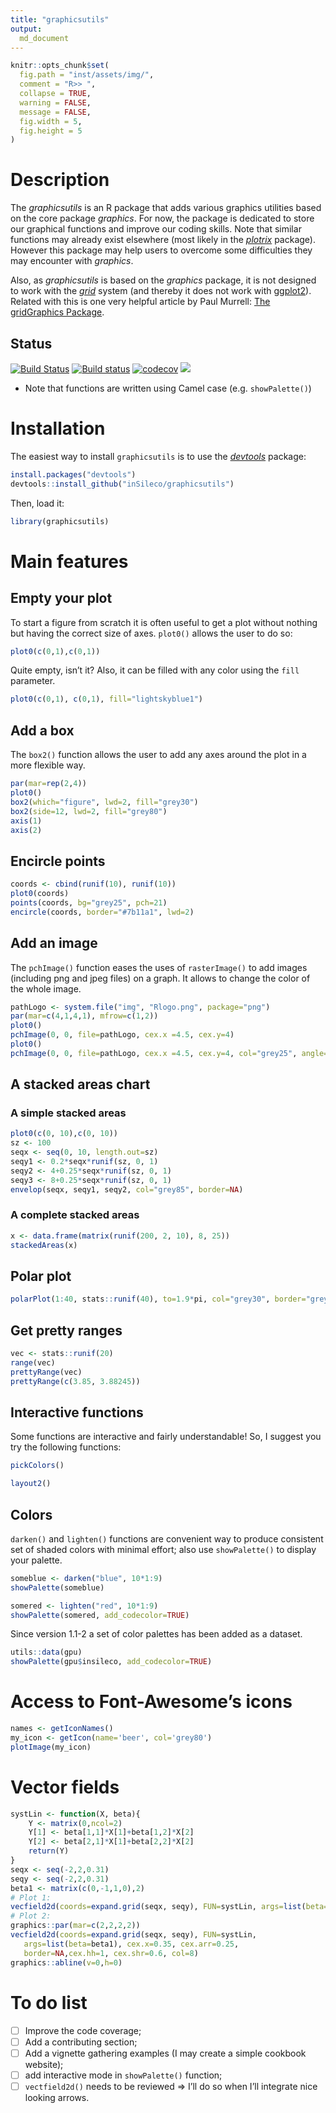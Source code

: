 ```yaml
---
title: "graphicsutils"
output:
  md_document
---
```



```r
knitr::opts_chunk$set(
  fig.path = "inst/assets/img/",
  comment = "R>> ",
  collapse = TRUE,
  warning = FALSE,
  message = FALSE,
  fig.width = 5,
  fig.height = 5
)
```


# Description

The *graphicsutils* is an R package that adds various graphics utilities based on
the core package *graphics*. For now, the package is dedicated to store our
graphical functions and improve our coding skills. Note that similar functions
may already exist elsewhere (most likely in the [*plotrix*](http://cran.r-project.org/web/packages/plotrix/index.html) package).
However this package may help users to overcome some difficulties they may
encounter with *graphics*.

Also, as *graphicsutils*  is based on the *graphics* package, it
is not designed to work with the [*grid*](https://stat.ethz.ch/R-manual/R-devel/library/grid/html/grid-package.html) system (and thereby it does not work with [ggplot2](http://cran.r-project.org/web/packages/ggplot2/index.html)). Related
with this is one very helpful article by Paul Murrell:
[The gridGraphics Package](https://journal.r-project.org/archive/2015-1/murrell.pdf).



## Status

[![Build Status](https://travis-ci.org/inSileco/graphicsutils.svg?branch=master)](https://travis-ci.org/inSileco/graphicsutils)
[![Build status](https://ci.appveyor.com/api/projects/status/330p7f0djhpl998q?svg=true)](https://ci.appveyor.com/project/KevCaz/graphicsutils-qo99s)
[![codecov](https://codecov.io/gh/inSileco/graphicsutils/branch/master/graph/badge.svg)](https://codecov.io/gh/inSileco/graphicsutils)
[![](https://img.shields.io/badge/licence-GPLv3-8f10cb.svg)](http://www.gnu.org/licenses/gpl.html)

- Note that functions are written using Camel case (e.g. `showPalette()`)



# Installation

The easiest way to install `graphicsutils` is to use the
[*devtools*](http://cran.r-project.org/web/packages/devtools/index.html) package:

```r
install.packages("devtools")
devtools::install_github("inSileco/graphicsutils")
```

Then, load it:

```r
library(graphicsutils)
```



# Main features

## Empty your plot

To start a figure from scratch it is often useful to get a plot without nothing
but having the correct size of axes. `plot0()` allows the user to do so:


```r
plot0(c(0,1),c(0,1))
```

Quite empty, isn't it?
Also, it can be filled with any color using the `fill` parameter.


```r
plot0(c(0,1), c(0,1), fill="lightskyblue1")
```


## Add a box

The `box2()` function allows the user to add any axes around the plot in a more flexible way.

```r
par(mar=rep(2,4))
plot0()
box2(which="figure", lwd=2, fill="grey30")
box2(side=12, lwd=2, fill="grey80")
axis(1)
axis(2)
```

## Encircle points

```r
coords <- cbind(runif(10), runif(10))
plot0(coords)
points(coords, bg="grey25", pch=21)
encircle(coords, border="#7b11a1", lwd=2)
```

## Add an image

The `pchImage()` function eases the uses of `rasterImage()` to add images
(including png and jpeg files) on a graph. It allows to change the color of the whole image.

```r
pathLogo <- system.file("img", "Rlogo.png", package="png")
par(mar=c(4,1,4,1), mfrow=c(1,2))
plot0()
pchImage(0, 0, file=pathLogo, cex.x =4.5, cex.y=4)
plot0()
pchImage(0, 0, file=pathLogo, cex.x =4.5, cex.y=4, col="grey25", angle=25)
```


## A stacked areas chart

### A simple stacked areas


```r
plot0(c(0, 10),c(0, 10))
sz <- 100
seqx <- seq(0, 10, length.out=sz)
seqy1 <- 0.2*seqx*runif(sz, 0, 1)
seqy2 <- 4+0.25*seqx*runif(sz, 0, 1)
seqy3 <- 8+0.25*seqx*runif(sz, 0, 1)
envelop(seqx, seqy1, seqy2, col="grey85", border=NA)
```

### A complete stacked areas


```r
x <- data.frame(matrix(runif(200, 2, 10), 8, 25))
stackedAreas(x)
```

## Polar plot

```r
polarPlot(1:40, stats::runif(40), to=1.9*pi, col="grey30", border="grey80")
```

## Get pretty ranges

```r
vec <- stats::runif(20)
range(vec)
prettyRange(vec)
prettyRange(c(3.85, 3.88245))
```

## Interactive functions

Some functions are interactive and fairly understandable!
So, I suggest you try the following functions:

```r
pickColors()
```

```r
layout2()
```

## Colors

`darken()` and `lighten()` functions are convenient way to produce consistent
set of shaded colors with minimal effort; also use
`showPalette()` to display your palette.


```r
someblue <- darken("blue", 10*1:9)
showPalette(someblue)
```

```r
somered <- lighten("red", 10*1:9)
showPalette(somered, add_codecolor=TRUE)
```

Since version 1.1-2 a set of color palettes has been added as a dataset.

```r
utils::data(gpu)
showPalette(gpu$insileco, add_codecolor=TRUE)
```


# Access to Font-Awesome's icons

```r
names <- getIconNames()
my_icon <- getIcon(name='beer', col='grey80')
plotImage(my_icon)
```

# Vector fields

```r
systLin <- function(X, beta){
    Y <- matrix(0,ncol=2)
    Y[1] <- beta[1,1]*X[1]+beta[1,2]*X[2]
    Y[2] <- beta[2,1]*X[1]+beta[2,2]*X[2]
    return(Y)
}
seqx <- seq(-2,2,0.31)
seqy <- seq(-2,2,0.31)
beta1 <- matrix(c(0,-1,1,0),2)
# Plot 1:
vecfield2d(coords=expand.grid(seqx, seqy), FUN=systLin, args=list(beta=beta1))
# Plot 2:
graphics::par(mar=c(2,2,2,2))
vecfield2d(coords=expand.grid(seqx, seqy), FUN=systLin,
   args=list(beta=beta1), cex.x=0.35, cex.arr=0.25,
   border=NA,cex.hh=1, cex.shr=0.6, col=8)
graphics::abline(v=0,h=0)
```


# To do list

- [ ] Improve the code coverage;
- [ ] Add a contributing section;
- [ ] Add a vignette gathering examples (I may create a simple cookbook website);
- [ ] add interactive mode in `showPalette()` function;
- [ ] `vectfield2d()` needs to be reviewed => I'll do so when I'll integrate nice looking arrows.
